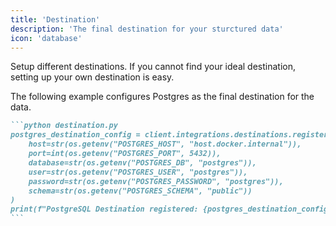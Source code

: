 ```yaml
---
title: 'Destination'
description: 'The final destination for your sturctured data'
icon: 'database'
---
```


Setup different destinations. If you cannot find your ideal destination, setting up your own destination is easy.

The following example configures Postgres as the final destination for the data.
````md
```python destination.py
postgres_destination_config = client.integrations.destinations.register_postgres(
    host=str(os.getenv("POSTGRES_HOST", "host.docker.internal")),
    port=int(os.getenv("POSTGRES_PORT", 5432)),
    database=str(os.getenv("POSTGRES_DB", "postgres")),
    user=str(os.getenv("POSTGRES_USER", "postgres")),
    password=str(os.getenv("POSTGRES_PASSWORD", "postgres")),
    schema=str(os.getenv("POSTGRES_SCHEMA", "public"))
)
print(f"PostgreSQL Destination registered: {postgres_destination_config}")
```
````
